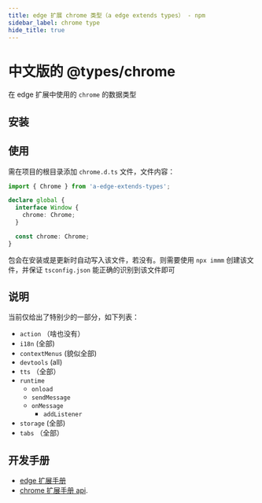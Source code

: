 ```yaml
---
title: edge 扩展 chrome 类型（a edge extends types） - npm
sidebar_label: chrome type
hide_title: true
---
```


# 中文版的 @types/chrome

<PackageInfo packageName="a-edge-extends-types" />

在 edge 扩展中使用的 `chrome` 的数据类型

## 安装

<InstallInfo name="a-edge-extends-types" dev />

## 使用

需在项目的根目录添加 `chrome.d.ts` 文件，文件内容：

```ts
import { Chrome } from 'a-edge-extends-types';

declare global {
  interface Window {
    chrome: Chrome;
  }

  const chrome: Chrome;
}
```

包会在安装或是更新时自动写入该文件，若没有。则需要使用 `npx immm` 创建该文件，并保证 `tsconfig.json` 能正确的识别到该文件即可

## 说明

当前仅给出了特别少的一部分，如下列表：

- `action` （啥也没有）
- `i18n` (全部)
- `contextMenus` (貌似全部)
- `devtools` (all)
- `tts` （全部）
- `runtime`
  - `onload`
  - `sendMessage`
  - `onMessage`
    - `addListener`
- `storage` (全部)
- `tabs` （全部）

## 开发手册

- [edge 扩展手册](https://learn.microsoft.com/zh-cn/microsoft-edge/extensions-chromium/)
- [chrome 扩展手册 api](https://developer.chrome.com/docs/extensions/reference/api/tts?hl=zh-cn).
